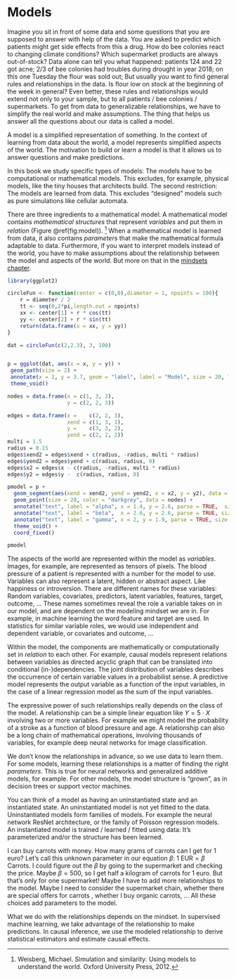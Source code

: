# Models 

<!-- motivation -->
Imagine you sit in front of some data and some questions that you are supposed to answer with help of the data.
You are asked to predict which patients might get side effects from this a drug.
How do bee colonies react to changing climate conditions?
Which supermarket products are always out-of-stock?
Data alone can tell you what happened: patients 124 and 22 got acne; 2/3 of bee colonies had troubles during drought in year 2018; on this one Tuesday the flour was sold out;
But usually you want to find general rules and relationships in the data.
Is flour low on stock at the beginning of the week in general?
Even better, these rules and relationships would extend not only to your sample, but to all patients / bee colonies / supermarkets.
To get from data to generalizable relationships, we have to simplify the real world and make assumptions.
The thing that helps us answer all the questions about our data is called a model.

<!-- summary: what is a model -->
A model is a simplified representation of something.
In the context of learning from data about the world, a model represents simplified aspects of the world.
The motivation to build or learn a model is that it allows us to answer questions and make predictions.

<!-- Exclusion criteria -->
In this book we study specific types of models:
The models have to be computational or mathematical models.
This excludes, for example, physical models, like the tiny houses that architects build.
The second restriction: The models are learned from data.
This excludes "designed" models such as pure simulations like cellular automata.

<!-- What constitutes a model -->
There are three ingredients to a mathematical model:
<!-- in original text it's objects instead of variables -->
A mathematical model contains *mathematical structures* that represent *variables* and put them in *relation* (Figure \@ref(fig:model)). [^Weisberg2012]
When a mathematical model is learned from data, it also contains *parameters* that make the mathematical formula adaptable to data.
Furthermore, if you want to interpret models instead of the world, you have to make assumptions about the relationship between the model and aspects of the world.
But more on that in the [mindsets chapter](#mindsets).

```r
library(ggplot2)

circleFun <- function(center = c(0,0),diameter = 1, npoints = 100){
    r = diameter / 2
    tt <- seq(0,2*pi,length.out = npoints)
    xx <- center[1] + r * cos(tt)
    yy <- center[2] + r * sin(tt)
    return(data.frame(x = xx, y = yy))
}

dat = circleFun(c(2,2.3), 3, 100)


p = ggplot(dat, aes(x = x, y = y)) +
 geom_path(size = 2) +
 annotate(x = 2, y = 3.7, geom = "label", label = "Model", size = 20, label.size = 2) +
 theme_void() 

nodes = data.frame(x = c(1, 3, 2),
                   y = c(2, 2, 3))

edges = data.frame(x =    c(2, 2, 3),
                   xend = c(1, 3, 1),
                   y =    c(3, 3, 2),
                   yend = c(2, 2, 2))
multi = 1.5
radius = 0.15 
edges$xend2 = edges$xend + c(radius, -radius, multi * radius)
edges$yend2 = edges$yend + c(radius, radius, 0)
edges$x2 = edges$x - c(radius, -radius, multi * radius)
edges$y2 = edges$y -  c(radius, radius, 0)

pmodel = p +
  geom_segment(aes(xend = xend2, yend = yend2, x = x2, y = y2), data = edges, color = "black", size = 1) +
  geom_point(size = 20, color = "darkgrey", data = nodes) +
  annotate("text", label = "alpha", x = 1.4, y = 2.6, parse = TRUE,  size = 10) +
  annotate("text", label = "beta",  x = 2.6, y = 2.6, parse = TRUE, size = 10) +
  annotate("text", label = "gamma", x = 2, y = 1.9, parse = TRUE, size = 10) +
  theme_void() +
  coord_fixed()

pmodel
```

<!-- variables -->
The aspects of the world are represented within the model as *variables*.
Images, for example, are represented as tensors of pixels.
The blood pressure of a patient is represented with a number for the model to use.
Variables can also represent a latent, hidden or abstract aspect.
Like happiness or introversion.
There are different names for these variables:
Random variables, covariates, predictors, latent variables, features, target, outcome,  ...
These names sometimes reveal the role a variable takes on in our model, and are dependent on the modeling mindset we are in.
For example, in machine learning the word feature and target are used.
In statistics for similar variable roles, we would use independent and dependent variable, or covariates and outcome, ...

<!-- relation -->
Within the model, the components are mathematically or computationally set in *relation* to each other.
For example, causal models represent relations between variables as directed acyclic graph that can be translated into conditional (in-)dependencies.
The joint distribution of variables describes the occurrence of certain variable values in a probabilist sense.
A predictive model represents the output variable as a function of the input variables, in the case of a linear regression model as the sum of the input variables.

<!-- TODO: visualize different functions? -->

<!-- expressiveness of relations -->
The expressive power of such relationships really depends on the class of the model.
A relationship can be a simple linear equation like $Y = 5 \cdot X$ involving two or more variables.
For example we might model the probability of a stroke as a function of blood pressure and age. 
A relationship can also be a long chain of mathematical operations, involving thousands of variables, for example deep neural networks for image classification.

<!-- parameters and structures -->
We don't know the relationships in advance, so we use data to learn them.
For some models, learning these relationships is a matter of finding the right *parameters*.
This is true for neural networks and generalized additive models, for example.
For other models, the model structure is "grown", as in decision trees or support vector machines.

<!-- instantiation -->
You can think of a model as having an uninstantiated state and an instantiated state.
An uninstantiated model is not yet fitted to the data.
Uninstantiated models form families of models.
For example the neural network ResNet architecture, or the family of Poisson regression models.
An instantiated model is trained / learned / fitted using data: It's parameterized and/or the structure has been learned.

<!-- parameters example -->
I can buy carrots with money.
How many grams of carrots can I get for 1 euro?
Let's call this unknown parameter in our equation $\beta$:
$1 \text{ EUR} = \beta \text{ Carrots}$.
I could figure out the $\beta$ by going to the supermarket and checking the price.
Maybe $\beta = 500$, so I get half a kilogram of carrots for 1 euro.
But that's only for one supermarket!
Maybe I have to add more relationships to the model.
Maybe I need to consider the supermarket chain, whether there are special offers for carrots , whether I buy organic carrots, ...
All these choices add parameters to the model. 

<!-- 
There are many different types and names for parameters.
Sometimes they just describe a distribution, like the mean of distribution.
Or they describe the relationship between two variables, like regression coefficient.
Or it's a weight in a neural network.

What's different is hyperparameters.
In a sense, they exist outside of what the model describes.
Hyperparameters set how the learning from data takes place.
-->


<!-- making use of the relationship -->
What we do with the relationships depends on the mindset.
In supervised machine learning, we take advantage of the relationship to make predictions.
In causal inference, we use the modeled relationship to derive statistical estimators and estimate causal effects.


<!--

## Tasks

There are different tasks

* Regression:
* Classification:
* Clustering:
* Outlier detection:
* Pattern recognition:

The tasks are not perfectly seperable from the models and mindsets.
Because some mindsets are more concentrated on some of the tasks.



-->

[^Weisberg2012]: Weisberg, Michael. Simulation and similarity: Using models to understand the world. Oxford University Press, 2012.

